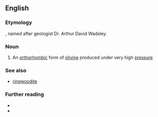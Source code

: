 ==English==

===Etymology===
{{suffix|Wadsley|ite|lang=en}}, named after geologist Dr. Arthur David Wadsley.

===Noun===
{{wikipedia}}
{{en-noun|-|s}}

# {{lb|en|mineralogy}} An [[orthorhombic]] form of [[olivine]] produced under very high [[pressure]]

===See also===
* [[ringwoodite]]

===Further reading===
* {{R:WebMineral}}
* {{R:mindat}}